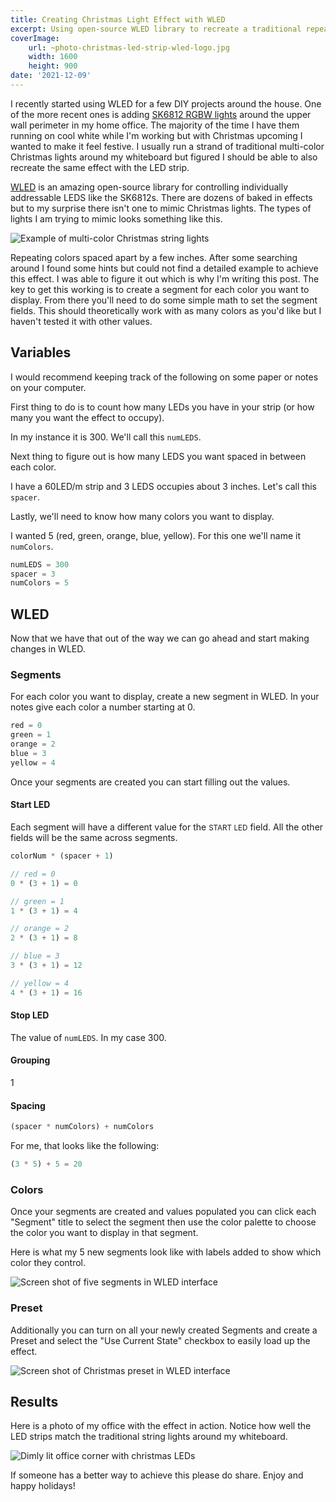 ```yaml
---
title: Creating Christmas Light Effect with WLED
excerpt: Using open-source WLED library to recreate a traditional repeating color Christmas string light effect
coverImage:
    url: ~photo-christmas-led-strip-wled-logo.jpg
    width: 1600
    height: 900
date: '2021-12-09'
---
```


I recently started using WLED for a few DIY projects around the house. One of the more recent ones is adding [SK6812 RGBW lights](https://amzn.to/31JKKRs) around the upper wall perimeter in my home office. The majority of the time I have them running on cool white while I'm working but with Christmas upcoming I wanted to make it feel festive. I usually run a strand of traditional multi-color Christmas lights around my whiteboard but figured I should be able to also recreate the same effect with the LED strip.

[WLED](https://kno.wled.ge/) is an amazing open-source library for controlling individually addressable LEDS like the SK6812s. There are dozens of baked in effects but to my surprise there isn't one to mimic Christmas lights. The types of lights I am trying to mimic looks something like this.

![Example of multi-color Christmas string lights](~photo-multi-color-christmas-string-lights.jpg)

Repeating colors spaced apart by a few inches. After some searching around I found some hints but could not find a detailed example to achieve this effect. I was able to figure it out which is why I'm writing this post. The key to get this working is to create a segment for each color you want to display. From there you'll need to do some simple math to set the segment fields. This should theoretically work with as many colors as you'd like but I haven't tested it with other values.


## Variables
I would recommend keeping track of the following on some paper or notes on your computer.

First thing to do is to count how many LEDs you have in your strip (or how many you want the effect to occupy).

In my instance it is 300. We'll call this `numLEDS`.

Next thing to figure out is how many LEDS you want spaced in between each color.

I have a 60LED/m strip and 3 LEDS occupies about 3 inches. Let's call this `spacer`.

Lastly, we'll need to know how many colors you want to display.

I wanted 5 (red, green, orange, blue, yellow). For this one we'll name it `numColors`.


```js
numLEDS = 300
spacer = 3
numColors = 5
```

## WLED

Now that we have that out of the way we can go ahead and start making changes in WLED.

### Segments

For each color you want to display, create a new segment in WLED. In your notes give each color a number starting at 0. 

```js
red = 0
green = 1
orange = 2
blue = 3
yellow = 4
```

Once your segments are created you can start filling out the values.

#### Start LED
Each segment will have a different value for the <small>START LED</small> field. All the other fields will be the same across segments.

```js
colorNum * (spacer + 1)
```

```js
// red = 0
0 * (3 + 1) = 0

// green = 1
1 * (3 + 1) = 4

// orange = 2
2 * (3 + 1) = 8

// blue = 3
3 * (3 + 1) = 12

// yellow = 4
4 * (3 + 1) = 16
```


#### Stop LED
The value of `numLEDS`. In my case 300.


#### Grouping
1

#### Spacing
```js
(spacer * numColors) + numColors
````  

For me, that looks like the following:

```js
(3 * 5) + 5 = 20
```

### Colors
Once your segments are created and values populated you can click each "Segment" title to select the segment then use the color palette to choose the color you want to display in that segment.

Here is what my 5 new segments look like with labels added to show which color they control.

![Screen shot of five segments in WLED interface](~wled-christmas-light-segment-settings.jpg)


### Preset
Additionally you can turn on all your newly created Segments and create a Preset and select the "Use Current State" checkbox to easily load up the effect.

![Screen shot of Christmas preset in WLED interface](~screenshot-wled-christmas-lights-preset.png)


## Results

Here is a photo of my office with the effect in action. Notice how well the LED strips match the traditional string lights around my whiteboard.

![Dimly lit office corner with christmas LEDs](~photo-wled-christmas-lights.jpg)

If someone has a better way to achieve this please do share. Enjoy and happy holidays!

